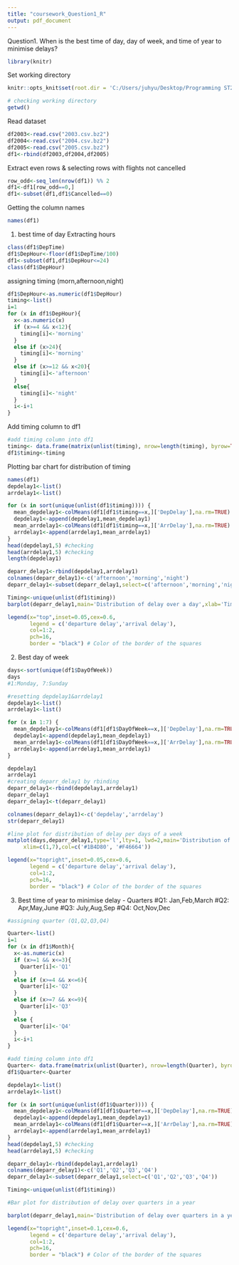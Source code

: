 ---
title: "coursework_Question1_R"
output: pdf_document
---

Question1. When is the best time of day, day of week, and time of year to minimise delays?

```{r}
library(knitr)
```

Set working directory
```{r, setup, include=FALSE}
knitr::opts_knit$set(root.dir = 'C:/Users/juhyu/Desktop/Programming ST2195')
```

```{r}
# checking working directory
getwd()
```

Read dataset 
```{r}
df2003<-read.csv("2003.csv.bz2")
df2004<-read.csv("2004.csv.bz2")
df2005<-read.csv("2005.csv.bz2")
df1<-rbind(df2003,df2004,df2005)
```

Extract even rows & selecting rows with flights not cancelled
```{r}
row_odd<-seq_len(nrow(df1)) %% 2
df1<-df1[row_odd==0,]
df1<-subset(df1,df1$Cancelled==0)
```

Getting the column names
```{r}
names(df1)
```


1) best time of day 
Extracting hours
```{r}
class(df1$DepTime)
df1$DepHour<-floor(df1$DepTime/100)
df1<-subset(df1,df1$DepHour<=24)
class(df1$DepHour)
```

assigning timing (morn,afternoon,night)
```{r}
df1$DepHour<-as.numeric(df1$DepHour)
timing<-list()
i=1
for (x in df1$DepHour){
  x<-as.numeric(x)
  if (x>=4 && x<12){
    timing[i]<-'morning'
  }
  else if (x>24){
    timing[i]<-'morning'
  }
  else if (x>=12 && x<20){
    timing[i]<-'afternoon'
  }
  else{
    timing[i]<-'night'
  }
  i<-i+1
}
```

Add timing column to df1
```{r}
#add timing column into df1
timing<- data.frame(matrix(unlist(timing), nrow=length(timing), byrow=TRUE))
df1$timing<-timing
```

Plotting bar chart for distribution of timing
```{r}
names(df1)
depdelay1<-list()
arrdelay1<-list()

for (x in sort(unique(unlist(df1$timing)))) {
  mean_depdelay1<-colMeans(df1[df1$timing==x,]['DepDelay'],na.rm=TRUE)
  depdelay1<-append(depdelay1,mean_depdelay1)
  mean_arrdelay1<-colMeans(df1[df1$timing==x,]['ArrDelay'],na.rm=TRUE)
  arrdelay1<-append(arrdelay1,mean_arrdelay1)
}
head(depdelay1,5) #checking
head(arrdelay1,5) #checking
length(depdelay1)

deparr_delay1<-rbind(depdelay1,arrdelay1)
colnames(deparr_delay1)<-c('afternoon','morning','night')
deparr_delay1<-subset(deparr_delay1,select=c('afternoon','morning','night'))

Timing<-unique(unlist(df1$timing))
barplot(deparr_delay1,main='Distribution of delay over a day',xlab='Timing',ylab='Delay(min)',col=c('#1B4D80', '#F46664'))

legend(x="top",inset=0.05,cex=0.6,
       legend = c('departure delay','arrival delay'),
       col=1:2,
       pch=16,
       border = "black") # Color of the border of the squares
```


2) Best day of week 
```{r}
days<-sort(unique(df1$DayOfWeek))
days
#1:Monday, 7:Sunday

#resetting depdelay1&arrdelay1
depdelay1<-list()
arrdelay1<-list()

for (x in 1:7) {
  mean_depdelay1<-colMeans(df1[df1$DayOfWeek==x,]['DepDelay'],na.rm=TRUE)
  depdelay1<-append(depdelay1,mean_depdelay1)
  mean_arrdelay1<-colMeans(df1[df1$DayOfWeek==x,]['ArrDelay'],na.rm=TRUE)
  arrdelay1<-append(arrdelay1,mean_arrdelay1)
}

depdelay1
arrdelay1
#creating deparr_delay1 by rbinding
deparr_delay1<-rbind(depdelay1,arrdelay1)
deparr_delay1
deparr_delay1<-t(deparr_delay1)

colnames(deparr_delay1)<-c('depdelay','arrdelay')
str(deparr_delay1)

#line plot for distribution of delay per days of a week
matplot(days,deparr_delay1,type='l',lty=1, lwd=2,main='Distribution of delay by days of a week',xlab='Day of Week',ylab='Delay(min)',
     xlim=c(1,7),col=c('#1B4D80', '#F46664'))

legend(x="topright",inset=0.05,cex=0.6,
       legend = c('departure delay','arrival delay'),
       col=1:2,
       pch=16,
       border = "black") # Color of the border of the squares
```

3) Best time of year to minimise delay - Quarters
#Q1: Jan,Feb,March
#Q2: Apr,May,June
#Q3: July,Aug,Sep
#Q4: Oct,Nov,Dec

```{r}
#assigning quarter (Q1,Q2,Q3,Q4)

Quarter<-list()
i=1
for (x in df1$Month){
  x<-as.numeric(x)
  if (x>=1 && x<=3){
    Quarter[i]<-'Q1'
  }
  else if (x>=4 && x<=6){
    Quarter[i]<-'Q2'
  }
  else if (x>=7 && x<=9){
    Quarter[i]<-'Q3'
  }
  else {
    Quarter[i]<-'Q4'
  }
  i<-i+1
}

#add timing column into df1
Quarter<- data.frame(matrix(unlist(Quarter), nrow=length(Quarter), byrow=TRUE))
df1$Quarter<-Quarter

depdelay1<-list()
arrdelay1<-list()

for (x in sort(unique(unlist(df1$Quarter)))) {
  mean_depdelay1<-colMeans(df1[df1$Quarter==x,]['DepDelay'],na.rm=TRUE)
  depdelay1<-append(depdelay1,mean_depdelay1)
  mean_arrdelay1<-colMeans(df1[df1$Quarter==x,]['ArrDelay'],na.rm=TRUE)
  arrdelay1<-append(arrdelay1,mean_arrdelay1)
}
head(depdelay1,5) #checking
head(arrdelay1,5) #checking

deparr_delay1<-rbind(depdelay1,arrdelay1)
colnames(deparr_delay1)<-c('Q1','Q2','Q3','Q4')
deparr_delay1<-subset(deparr_delay1,select=c('Q1','Q2','Q3','Q4'))

Timing<-unique(unlist(df1$timing))

#Bar plot for distribution of delay over quarters in a year

barplot(deparr_delay1,main='Distribution of delay over quarters in a year',xlab='Quarter of a Year',ylab='Delay(min)',col=c('#1B4D80', '#F46664'))

legend(x="topright",inset=0.1,cex=0.6,
       legend = c('departure delay','arrival delay'),
       col=1:2,
       pch=16,
       border = "black") # Color of the border of the squares
```
